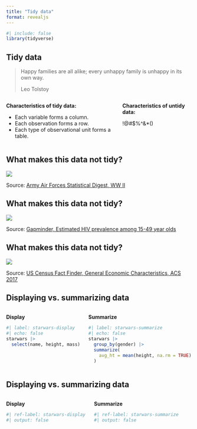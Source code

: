```yaml
---
title: "Tidy data"
format: revealjs
---
```



```r
#| include: false
library(tidyverse)
```

## Tidy data

>Happy families are all alike; every unhappy family is unhappy in its own way. 
>
>Leo Tolstoy

::: {.columns}

::: {.column}
**Characteristics of tidy data:**

- Each variable forms a column.
- Each observation forms a row.
- Each type of observational unit forms a table.
:::

::: {.column}
**Characteristics of untidy data:**

!@#$%^&*()
:::

:::

## What makes this data not tidy?

![](images/hyperwar-airplanes-on-hand.png){fig-alt="WW2 Army Air Force combat aircraft"}

::: aside
Source: [Army Air Forces Statistical Digest, WW II](https://www.ibiblio.org/hyperwar/AAF/StatDigest/aafsd-3.html)
:::

## What makes this data not tidy?

![](images/hiv-est-prevalence-15-49.png){fig-alt="Estimated HIV prevalence among 15-49 year olds"}

::: aside
Source: [Gapminder, Estimated HIV prevalence among 15-49 year olds](https://www.gapminder.org/data)
:::

## What makes this data not tidy?

![](images/us-general-economic-characteristic-acs-2017.png){fig-alt="US General Economic Characteristics, ACS 2017"}

::: aside
Source: [US Census Fact Finder, General Economic Characteristics, ACS 2017](https://factfinder.census.gov/faces/tableservices/jsf/pages/productview.xhtml?pid=ACS_17_5YR_DP03&src=pt)
:::

## Displaying vs. summarizing data

::: {.columns}

::: {.column}
**Display**

```r
#| label: starwars-display
#| echo: false
starwars |>
  select(name, height, mass)
```
:::

::: {.column}
**Summarize**

```r
#| label: starwars-summarize
#| echo: false
starwars |>
  group_by(gender) |>
  summarize(
    avg_ht = mean(height, na.rm = TRUE)
  )
```
:::

:::

## Displaying vs. summarizing data

::: {.columns}

::: {.column width="45%"}
**Display**

```r
#| ref-label: starwars-display
#| output: false
```
:::

::: {.column width="55%"}
**Summarize**

```r
#| ref-label: starwars-summarize
#| output: false
```
:::

:::
